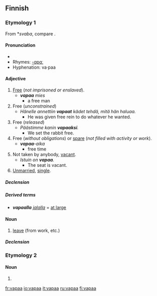 ==Finnish==

===Etymology 1===
From {{Sla.|fi}} *''svaba'', compare {{term|svoboda}}.

====Pronunciation====
* {{IPA|lang=fi|[ˈʋɑpɑː]}}
* Rhymes: [[Rhymes:Finnish:-ɑpɑː|-ɑpɑ­ː]]
* Hyphenation: va·paa

====Adjective====
{{infl|fi|adjective|comparative|vapaampi|superlative|vapain}}

# [[free|Free]] (''not imprisoned or enslaved'').
#*'''''vapaa''' mies'' 
#**a free man
# Free (''unconstrained'')
#*''Hänelle annettiin '''vapaat''' kädet tehdä, mitä hän haluaa.''
#**He was given free rein to do whatever he wanted.
# Free (''released'')
#*''Päästimme kanin '''vapaaksi'''.''
#**We set the rabbit free.
# Free (''without obligations'') or [[spare]] (''not filled with activity or work'').
#*'''''vapaa'''-aika'' 
#**free time
# Not taken by anybody, [[vacant]].
#*''Istuin on '''vapaa'''.'' 
#**The seat is vacant.
# [[unmarried|Unmarried]], [[single]].

=====Declension=====
{{fi-decl-vapaa|vapa|a|a|}}

=====Derived terms=====
* '''''vapaalla''' [[jalka|jalalla]]'' = [[at large]]

====Noun====
{{infl|fi|noun}}

# [[leave]] (from work, etc.)

=====Declension=====
{{fi-decl-vapaa|vapa}}

===Etymology 2===

====Noun====
{{infl|fi|noun form}}

# {{fi-form of|type=noun|case=partitive|pl=singular|[[vapa]]}}

[[fr:vapaa]]
[[io:vapaa]]
[[it:vapaa]]
[[ru:vapaa]]
[[fi:vapaa]]